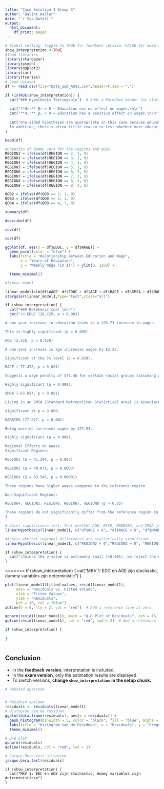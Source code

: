 ---
title: "Case Solution 1 Group 5"
author: "Balint Keller"
date: "`r Sys.Date()`"
output:
  html_document:
    df_print: paged
---

```{r setup, include=FALSE}
# Global setting: Toggle to TRUE for feedback version, FALSE for exam version
show_interpretation <-TRUE
#load libraries
library(stargazer)
library(psych)
library(ggplot2)
library(car)
library(tseries)
# Load dataset
df <- read.csv(file="Data_Sub_AK91.csv",header=T,sep = ",")
```

```{r hypothesis_test, echo=FALSE, results="asis"}
if (isTRUE(show_interpretation)) {
  cat("### Hypothesis Testing\n\n")  # Adds a Markdown header for clarity
  
  cat("**H₀:** β₂ = 0 → Education has no effect on wages.\n\n")
  cat("**H₁:** β₂ > 0 → Education has a positive effect on wages.\n\n")
  
  cat("One-sided hypotheses are appropriate in this case because education is expected to increase earnings (according to economic theories).  
  In addition, there’s often little reason to test whether more education reduces wages because that result is counterintuitive.")
}
```

```{r head, echo=TRUE}


head(df)
```
```{r dummies, echo=TRUE}
#Creation of dummy vars for the regions and QOBs
REGION2 = ifelse(df$REGION == 2, 1, 0)
REGION3 = ifelse(df$REGION == 3, 1, 0)
REGION4 = ifelse(df$REGION == 4, 1, 0)
REGION5 = ifelse(df$REGION == 5, 1, 0)
REGION6 = ifelse(df$REGION == 6, 1, 0)
REGION7 = ifelse(df$REGION == 7, 1, 0)
REGION8 = ifelse(df$REGION == 8, 1, 0)
REGION9 = ifelse(df$REGION == 9, 1, 0)

QOB2 = ifelse(df$QOB == 2, 1, 0)
QOB3 = ifelse(df$QOB == 3, 1, 0)
QOB4 = ifelse(df$QOB == 4, 1, 0)
```








```{r summary, echo=TRUE}
summary(df)
```


```{r describe, echo=TRUE}
describe(df)
```

```{r cov, echo=TRUE}
cov(df)
```
```{r cor, echo=TRUE}
cor(df)
```
```{r plot, echo=TRUE}
ggplot(df, aes(x = df$EDUC, y = df$WAGE)) +
  geom_point(color = "blue") +
  labs(title = "Relationship Between Education and Wage",
       x = "Years of Education",
       y = "Weekly Wage (in $)") + ylim(0, 1200) +

  theme_minimal()

```
```{r, echo=TRUE}
#linear model

linear_model1=lm(df$WAGE~ df$EDUC + df$AGE + df$RACE + df$SMSA + df$MARRIED + REGION2 + REGION3 + REGION4 + REGION5 + REGION6 + REGION7 + REGION8 + REGION9 + QOB2 + QOB3 + QOB4)
stargazer(linear_model1,type="text",style="all")
```

```{r betekenins coef, echo=FALSE, results="asis"}
if (show_interpretation) {
  cat("### Betekenis coef \n\n")
  cat("\n EDUC (26.729, p < 0.001)

A one-year increase in education leads to a $26.73 increase in wages.

This is highly significant (p = 0.000).

AGE (2.226, p = 0.020)

A one-year increase in age increases wages by $2.23.

Significant at the 5% level (p = 0.020).

RACE (-77.478, p < 0.001)

Suggests a wage penalty of $77.48 for certain racial groups (assuming a binary variable where non-white = 1).

Highly significant (p = 0.000).

SMSA (-63.654, p < 0.001)

Living in an SMSA (Standard Metropolitan Statistical Area) is associated with a $63.65 lower wage.

Significant at p = 0.000.

MARRIED (77.927, p < 0.001)

Being married increases wages by $77.93.

Highly significant (p = 0.000).

Regional Effects on Wages
Significant Regions:

REGION2 (β = 41.204, p = 0.003)

REGION3 (β = 49.071, p = 0.0003)

REGION9 (β = 63.543, p = 0.00001)

These regions have higher wages compared to the reference region.

Non-Significant Regions:

REGION4, REGION5, REGION6, REGION7, REGION8 (p > 0.05)

These regions do not significantly differ from the reference region in terms of wages.")
}

```

```{r Joint significance tests}
# Joint significance test: Test whether AGE, RACE, MARRIED, and SMSA jointly contribute to explaining WAGE.
linearHypothesis(linear_model1, c("df$AGE = 0", "df$RACE = 0", "df$MARRIED = 0", "df$SMSA = 0"))

```
```{r Regional differences}
#Assess whether regional differences are statistically significant.
linearHypothesis(linear_model1, c("REGION2 = 0","REGION3 = 0", "REGION4 = 0", "REGION5 = 0", "REGION6 = 0", "REGION7 = 0", "REGION8 = 0", "REGION9 = 0" ))
```

```{r interpretatie van joint significance, echo=FALSE, results="asis"}
if (show_interpretation) {
  cat("\nSince the p-value is extremely small (<0.001), we reject the null hypothesis. This means that at least one of the region coefficients is significantly different from zero, implying that region does have a statistically significant effect on wages.")
}
```
=======
if (show_interpretation) {
  cat("MKV 1: EDC en AGE zijn stochastic, dummy variables zijn deterministic\n")
}

```{r}
plot(linear_model1$fitted.values, resid(linear_model1),
     main = "Residuals vs. Fitted Values",
     xlab = "Fitted Values",
     ylab = "Residuals",
     pch = 16, col = "blue")
abline(h = 0, lty = 2, col = "red")  # Add a reference line at zero
```


```{r}

qqnorm(resid(linear_model1), main = "Q-Q Plot of Residuals", pch = 16, col = "blue")
qqline(resid(linear_model1), col = "red", lwd = 2)  # Add a reference line

```


```{r, echo=FALSE, results="asis"}

if (show_interpretation) {
  
}
```
```{r}


```

## Conclusion
- In the **feedback version**, interpretation is included.
- In the **exam version**, only the estimation results are displayed.
- To switch versions, **change `show_interpretation` in the setup chunk.**

```{r}

# Updated upstream


# Residuen opslaan
residuals <- residuals(linear_model1) 
# Histogram van de residuen
ggplot(data.frame(residuals), aes(x = residuals)) +
  geom_histogram(binwidth = 5, color = "black", fill = "blue", alpha = 0.7) +
  labs(title = "Histogram van de Residuen", x = "Residuals", y = "Frequentie") +
  theme_minimal()
```
```{r}
# Q-Q plot
qqnorm(residuals)
qqline(residuals, col = "red", lwd = 2)

```

```{r}
# Jarque-Bera test uitvoeren
jarque.bera.test(residuals)
```

```
if (show_interpretation) {
  cat("MKV 1: EDC en AGE zijn stochastic, dummy variables zijn deterministic\n")
}
```
